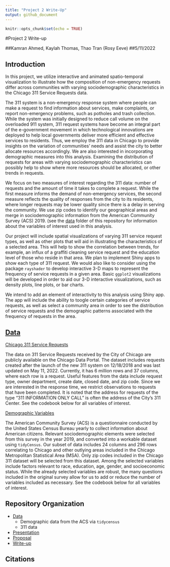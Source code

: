 ```yaml
---
title: "Project 2 Write-Up"
output: github_document
---
```


```r
knitr::opts_chunk$set(echo = TRUE)
```

#Project 2 Write-up

##Kamran Ahmed, Kaylah Thomas, Thao Tran (Rosy Eeve)
##5/11/2022

## Introduction

In this project, we utilize interactive and animated spatio-temporal
visualization to illustrate how the composition of non-emergency
requests differ across communities with varying sociodemographic
characteristics in the Chicago 311 Service Requests data.

The 311 system is a non-emergency response system where people can make
a request to find information about services, make complaints, or report
non-emergency problems, such as potholes and trash collection. While the
system was initially designed to reduce call volume on the overloaded
911 system, 311 request systems have become an integral part of the
e-government movement in which technological innovations are deployed to
help local governments deliver more efficient and effective services to
residents. Thus, we employ the 311 data in Chicago to provide insights
on the variation of communities’ needs and assist the city to better
allocate resources accordingly. We are also interested in incorporating demographic measures into this analysis. Examining the distribution of requests for areas with varying sociodemographic characteristics can possibly help to show where more resources should be allocated, or other trends in requests. 

We focus on two measures of interest regarding the 311 data: number of
requests and the amount of time it takes to complete a request. While
the first measure informs the demand of non-emergency services, the
second measure reflects the quality of responses from the city to
its residents, where longer requests may be lower quality since there is a delay in serving the community. We use zip codes to identify our geographical areas and
merge in sociodemographic information from the American Community Survey
(ACS) 2019. (see the [data]() folder of this repository for information about the variables of interest used in this analysis. 

Our project will include spatial visualizations of varying 311 service
request types, as well as other plots that will aid in illustrating the
characteristics of a selected area. This will help to show the
correlation between trends, for example, an influx of a graffiti
cleaning service request and the education level of those who reside in
that area. We plan to implement Shiny apps to show each type of 311
request. We would also like to consider using the package `rayshader` to
develop interactive 3-D maps to represent the frequency of service
requests in a given area. Basic `ggplot2` visualizations will be
developed in order to aid our 3-D interactive visualizations, such as
density plots, line plots, or bar charts.

We intend to add an element of interactivity to this analysis using
Shiny app. The app will include the ability to toogle certain categories
of service requests, as well as select a community area in order to see
the distribution of service requests and the demographic patterns
associated with the frequency of requests in the area.

## [Data](proj2-rosy-eeve/Data)

[Chicago 311 Service
Requests](google%20drive%20link%20to%20dataset%20here)

The data on 311 Service Requests received by the City of Chicago are
publicly available on the Chicago Data Portal. The dataset includes
requests created after the launch of the new 311 system on 12/18/2018
and was last updated on May 11, 2022. Currently, it has 6 million rows
and 37 columns, where each row is a request. Useful features from the
data include request type, owner department, create date, closed date,
and zip code. Since we are interested in the response time, we restrict
observations to requests that have been completed. It is noted that the
address for requests of the type “311 INFORMATION ONLY CALL” is often
the address of the City’s 311 Center. See the codebook below for all
variables of
interest.

[Demographic
Variables](proj2-rosy-eeve/Data/Chicago_zcta_subset_acs2019_clean.csv)

The American Community Survey (ACS) is a questionnaire conducted by the
United States Census Bureau yearly to collect information about American
citizens. Relevant sociodemographic elements were selected from this
survey in the year 2019, and converted into a workable dataset using
`tidyCensus`. Our subset of data includes 24 columns and 296 rows
correlating to Chicago and other outlying areas included in the Chicago
Metropolitan Statistical Area (MSA). Only zip codes included in the
Chicago 311 dataset will be selected from this dataset. Among the
selected variables include factors relevant to race, education, age,
gender, and socioeconomic status. While the already selected variables
are robust, the many questions included in the original survey allow for
us to add or reduce the number of variables included as necessary. See
the codebook below for all variables of interest.


## Repository Organization

  - [Data](proj2-rosy-eeve/Data/README.md)
      - Demographic data from the ACS via `tidycensus`
      - 311 data
  - [Presentation](proj2-rosy-eeve/Presentation/README.md)
  - [Proposal](proj2-rosy-eeve/Proposal/README.md)
  - [Write-up](proj2-rosy-eeve/README.md)

## Citations

